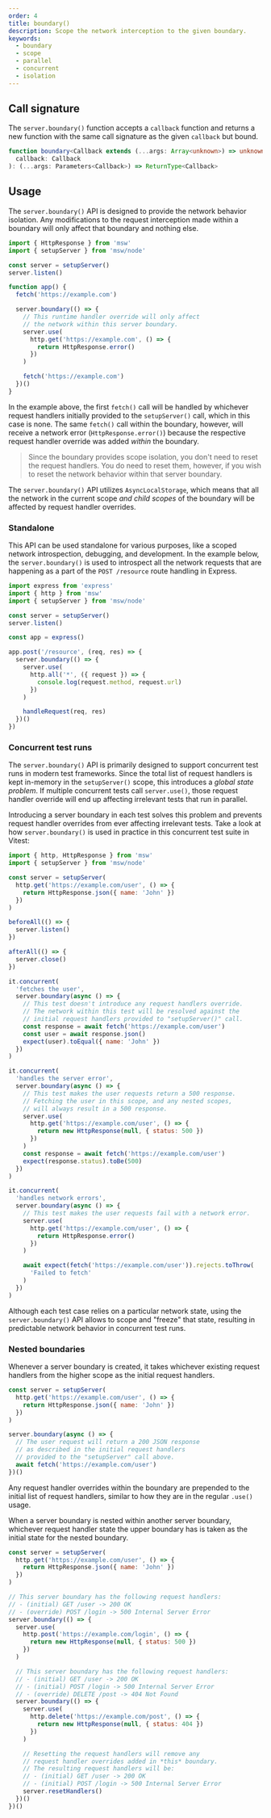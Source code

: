 ```yaml
---
order: 4
title: boundary()
description: Scope the network interception to the given boundary.
keywords:
  - boundary
  - scope
  - parallel
  - concurrent
  - isolation
---
```


## Call signature

The `server.boundary()` function accepts a `callback` function and returns a new function with the same call signature as the given `callback` but bound.

```ts
function boundary<Callback extends (...args: Array<unknown>) => unknown>(
  callback: Callback
): (...args: Parameters<Callback>) => ReturnType<Callback>
```

## Usage

The `server.boundary()` API is designed to provide the network behavior isolation. Any modifications to the request interception made within a boundary will only affect that boundary and nothing else.

```js {10-18} /server.boundary/
import { HttpResponse } from 'msw'
import { setupServer } from 'msw/node'

const server = setupServer()
server.listen()

function app() {
  fetch('https://example.com')

  server.boundary(() => {
    // This runtime handler override will only affect
    // the network within this server boundary.
    server.use(
      http.get('https://example.com', () => {
        return HttpResponse.error()
      })
    )

    fetch('https://example.com')
  })()
}
```

In the example above, the first `fetch()` call will be handled by whichever request handlers initially provided to the `setupServer()` call, which in this case is none. The same `fetch()` call within the boundary, however, will receive a network error (`HttpResponse.error()`) because the respective request handler override was added _within_ the boundary.

> Since the boundary provides scope isolation, you don't need to reset the request handlers. You do need to reset them, however, if you wish to reset the network behavior within that server boundary.

The `server.boundary()` API utilizes `AsyncLocalStorage`, which means that all the network in the current scope _and child scopes_ of the boundary will be affected by request handler overrides.

### Standalone

This API can be used standalone for various purposes, like a scoped network introspection, debugging, and development. In the example below, the `server.boundary()` is used to introspect all the network requests that are happening as a part of the `POST /resource` route handling in Express.

```ts {11,19}
import express from 'express'
import { http } from 'msw'
import { setupServer } from 'msw/node'

const server = setupServer()
server.listen()

const app = express()

app.post('/resource', (req, res) => {
  server.boundary(() => {
    server.use(
      http.all('*', ({ request }) => {
        console.log(request.method, request.url)
      })
    )

    handleRequest(req, res)
  })()
})
```

### Concurrent test runs

The `server.boundary()` API is primarily designed to support concurrent test runs in modern test frameworks. Since the total list of request handlers is kept in-memory in the `setupServer()` scope, this introduces a _global state problem_. If multiple concurrent tests call `server.use()`, those request handler override will end up affecting irrelevant tests that run in parallel.

Introducing a server boundary in each test solves this problem and prevents request handler overrides from ever affecting irrelevant tests. Take a look at how `server.boundary()` is used in practice in this concurrent test suite in Vitest:

```js {20,27,32,43,48,59} /server.boundary/
import { http, HttpResponse } from 'msw'
import { setupServer } from 'msw/node'

const server = setupServer(
  http.get('https://example.com/user', () => {
    return HttpResponse.json({ name: 'John' })
  })
)

beforeAll(() => {
  server.listen()
})

afterAll(() => {
  server.close()
})

it.concurrent(
  'fetches the user',
  server.boundary(async () => {
    // This test doesn't introduce any request handlers override.
    // The network within this test will be resolved against the
    // initial request handlers provided to "setupServer()" call.
    const response = await fetch('https://example.com/user')
    const user = await response.json()
    expect(user).toEqual({ name: 'John' })
  })
)

it.concurrent(
  'handles the server error',
  server.boundary(async () => {
    // This test makes the user requests return a 500 response.
    // Fetching the user in this scope, and any nested scopes,
    // will always result in a 500 response.
    server.use(
      http.get('https://example.com/user', () => {
        return new HttpResponse(null, { status: 500 })
      })
    )
    const response = await fetch('https://example.com/user')
    expect(response.status).toBe(500)
  })
)

it.concurrent(
  'handles network errors',
  server.boundary(async () => {
    // This test makes the user requests fail with a network error.
    server.use(
      http.get('https://example.com/user', () => {
        return HttpResponse.error()
      })
    )

    await expect(fetch('https://example.com/user')).rejects.toThrow(
      'Failed to fetch'
    )
  })
)
```

Although each test case relies on a particular network state, using the `server.boundary()` API allows to scope and "freeze" that state, resulting in predictable network behavior in concurrent test runs.

### Nested boundaries

Whenever a server boundary is created, it takes whichever existing request handlers from the higher scope as the initial request handlers.

```js /server.boundary/
const server = setupServer(
  http.get('https://example.com/user', () => {
    return HttpResponse.json({ name: 'John' })
  })
)

server.boundary(async () => {
  // The user request will return a 200 JSON response
  // as described in the initial request handlers
  // provided to the "setupServer" call above.
  await fetch('https://example.com/user')
})()
```

Any request handler overrides within the boundary are prepended to the initial list of request handlers, similar to how they are in the regular `.use()` usage.

When a server boundary is nested within another server boundary, whichever request handler state the upper boundary has is taken as the initial state for the nested boundary.

```js /server.boundary/
const server = setupServer(
  http.get('https://example.com/user', () => {
    return HttpResponse.json({ name: 'John' })
  })
)

// This server boundary has the following request handlers:
// - (initial) GET /user -> 200 OK
// - (override) POST /login -> 500 Internal Server Error
server.boundary(() => {
  server.use(
    http.post('https://example.com/login', () => {
      return new HttpResponse(null, { status: 500 })
    })
  )

  // This server boundary has the following request handlers:
  // - (initial) GET /user -> 200 OK
  // - (initial) POST /login -> 500 Internal Server Error
  // - (override) DELETE /post -> 404 Not Found
  server.boundary(() => {
    server.use(
      http.delete('https://example.com/post', () => {
        return new HttpResponse(null, { status: 404 })
      })
    )

    // Resetting the request handlers will remove any
    // request handler overrides added in *this* boundary.
    // The resulting request handlers will be:
    // - (initial) GET /user -> 200 OK
    // - (initial) POST /login -> 500 Internal Server Error
    server.resetHandlers()
  })()
})()
```
